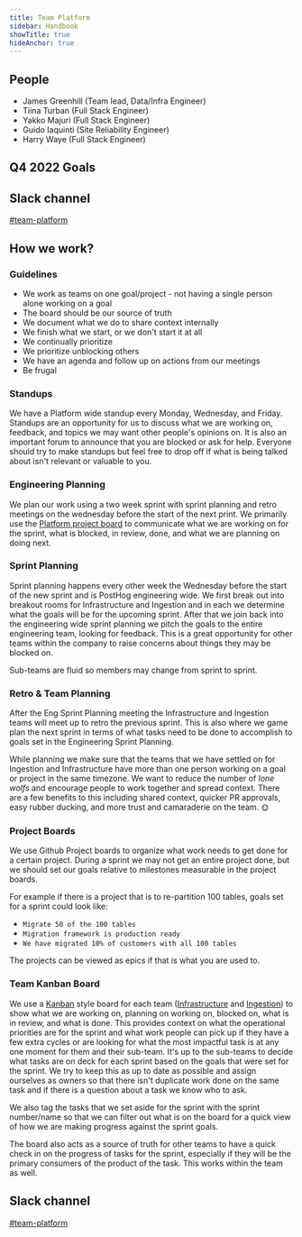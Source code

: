 ```yaml
---
title: Team Platform
sidebar: Handbook
showTitle: true
hideAnchor: true
---
```



## People

- James Greenhill (Team lead, Data/Infra Engineer)
- Tiina Turban (Full Stack Engineer)
- Yakko Majuri (Full Stack Engineer)
- Guido Iaquinti (Site Reliability Engineer)
- Harry Waye (Full Stack Engineer)

<Mission />

## Q4 2022 Goals

<Objectives />

## Slack channel

[#team-platform](https://posthog.slack.com/archives/C01MM7VT7MG)

## How we work?

### Guidelines

* We work as teams on one goal/project - not having a single person alone working on a goal
* The board should be our source of truth
* We document what we do to share context internally
* We finish what we start, or we don't start it at all
* We continually prioritize
* We prioritize unblocking others
* We have an agenda and follow up on actions from our meetings
* Be frugal

### Standups
We have a Platform wide standup every Monday, Wednesday, and Friday. Standups are an opportunity for us to discuss what we are working on, feedback, and topics we may want other people's opinions on. It is also an important forum to announce that you are blocked or ask for help. Everyone should try to make standups but feel free to drop off if what is being talked about isn't relevant or valuable to you.


### Engineering Planning
We plan our work using a two week sprint with sprint planning and retro meetings on the wednesday before the start of the next print. We primarily use the [Platform project board](https://github.com/orgs/PostHog/projects/10) to communicate what we are working on for the sprint, what is blocked, in review, done, and what we are planning on doing next.

### Sprint Planning
Sprint planning happens every other week the Wednesday before the start of the new sprint and is PostHog engineering wide. We first break out into breakout rooms for Infrastructure and Ingestion and in each we determine what the goals will be for the upcoming sprint. After that we join back into the engineering wide sprint planning we pitch the goals to the entire engineering team, looking for feedback. This is a great opportunity for other teams within the company to raise concerns about things they may be blocked on.

Sub-teams are fluid so members may change from sprint to sprint.

### Retro & Team Planning
After the Eng Sprint Planning meeting the Infrastructure and Ingestion teams will meet up to retro the previous sprint. This is also where we game plan the next sprint in terms of what tasks need to be done to accomplish to goals set in the Engineering Sprint Planning.

While planning we make sure that the teams that we have settled on for Ingestion and Infrastructure have more than one person working on a goal or project in the same timezone. We want to reduce the number of _lone wolfs_ and encourage people to work together and spread context. There are a few benefits to this including shared context, quicker PR approvals, easy rubber ducking, and more trust and camaraderie on the team. 🌞

### Project Boards
We use Github Project boards to organize what work needs to get done for a certain project. During a sprint we may not get an entire project done, but we should set our goals relative to milestones measurable in the project boards.

For example if there is a project that is to re-partition 100 tables, goals set for a sprint could look like:
- `Migrate 50 of the 100 tables`
- `Migration framework is production ready`
- `We have migrated 10% of customers with all 100 tables`

The projects can be viewed as epics if that is what you are used to.

### Team Kanban Board
We use a [Kanban](https://en.wikipedia.org/wiki/Kanban_(development)) style board for each team ([Infrastructure](https://github.com/orgs/PostHog/projects/27/views/1?layout=board) and [Ingestion](https://github.com/orgs/PostHog/projects/28/views/1?layout=board)) to show what we are working on, planning on working on, blocked on, what is in review, and what is done. This provides context on what the operational priorities are for the sprint and what work people can pick up if they have a few extra cycles or are looking for what the most impactful task is at any one moment for them and their sub-team. It's up to the sub-teams to decide what tasks are on deck for each sprint based on the goals that were set for the sprint. We try to keep this as up to date as possible and assign ourselves as owners so that there isn't duplicate work done on the same task and if there is a question about a task we know who to ask.

We also tag the tasks that we set aside for the sprint with the sprint number/name so that we can filter out what is on the board for a quick view of how we are making progress against the sprint goals.

The board also acts as a source of truth for other teams to have a quick check in on the progress of tasks for the sprint, especially if they will be the primary consumers of the product of the task. This works within the team as well.

## Slack channel

[#team-platform](https://posthog.slack.com/messages/team-platform)
